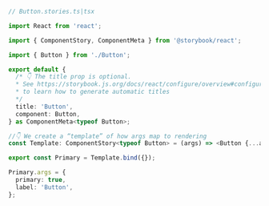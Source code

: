 ```ts
// Button.stories.ts|tsx

import React from 'react';

import { ComponentStory, ComponentMeta } from '@storybook/react';

import { Button } from './Button';

export default {
  /* 👇 The title prop is optional.
  * See https://storybook.js.org/docs/react/configure/overview#configure-story-loading
  * to learn how to generate automatic titles
  */
  title: 'Button',
  component: Button,
} as ComponentMeta<typeof Button>;

//👇 We create a “template” of how args map to rendering
const Template: ComponentStory<typeof Button> = (args) => <Button {...args} />;

export const Primary = Template.bind({});

Primary.args = {
  primary: true,
  label: 'Button',
};
```